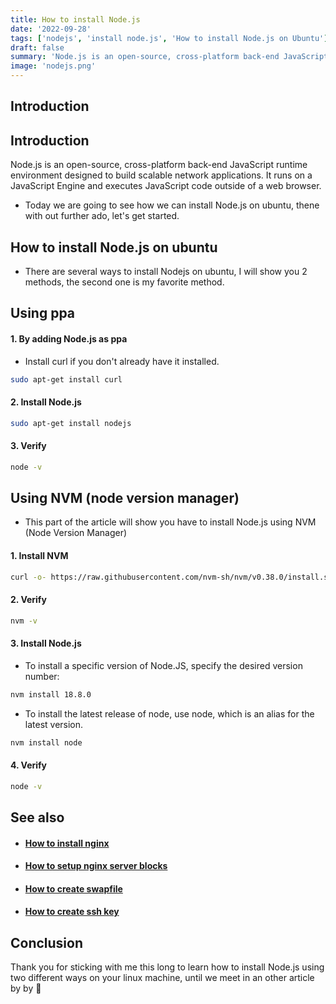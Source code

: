 ```yaml
---
title: How to install Node.js
date: '2022-09-28'
tags: ['nodejs', 'install node.js', 'How to install Node.js on Ubuntu']
draft: false
summary: 'Node.js is an open-source, cross-platform back-end JavaScript runtime environment designed to build scalable network applications.'
image: 'nodejs.png'
---
```



<ImageComponent
  src="/static/images/nodejs.png"
  width="100%"
  height="100%"
  alt="Node.js installation illustration"
/>

## Introduction

<TOCInline toc={props.toc} exclude="Introduction" toHeading={2} />

## Introduction

Node.js is an open-source, cross-platform back-end JavaScript runtime environment designed to build scalable network applications. It runs on a JavaScript Engine and executes JavaScript code outside of a web browser.

- Today we are going to see how we can install Node.js on ubuntu, thene with out further ado, let's get started.

## How to install Node.js on ubuntu

- There are several ways to install Nodejs on ubuntu, I will show you 2 methods, the second one is my favorite method.

## Using ppa

#### 1. By adding Node.js as ppa

- Install curl if you don't already have it installed.

```bash
sudo apt-get install curl
```

#### 2. Install Node.js

```bash
sudo apt-get install nodejs
```

#### 3. Verify

```bash
node -v
```

<GoogleHorizontalAdUnit path="how to install node 78979" />

## Using NVM (node version manager)

- This part of the article will show you have to install Node.js using NVM (Node Version Manager)

#### 1. Install NVM

```bash
curl -o- https://raw.githubusercontent.com/nvm-sh/nvm/v0.38.0/install.sh | bash
```

#### 2. Verify

```bash
nvm -v
```

#### 3. Install Node.js

- To install a specific version of Node.JS, specify the desired version number:

```bash
nvm install 18.8.0
```

- To install the latest release of node, use node, which is an alias for the latest version.

```bash
nvm install node
```

#### 4. Verify

```bash
node -v
```

## See also

- #### [How to install nginx](how-to-install-nginx)

- #### [How to setup nginx server blocks](nginx-server-block)

- #### [How to create swapfile](how-to-create-swapfile-in-linux)

- #### [How to create ssh key](how-to-create-ssh-key)

## Conclusion

Thank you for sticking with me this long to learn how to install Node.js using two different ways on your linux machine, until we meet in an other article by by 🚀

<GoogleHorizontalAdUnit path="how to install the node.js" />
